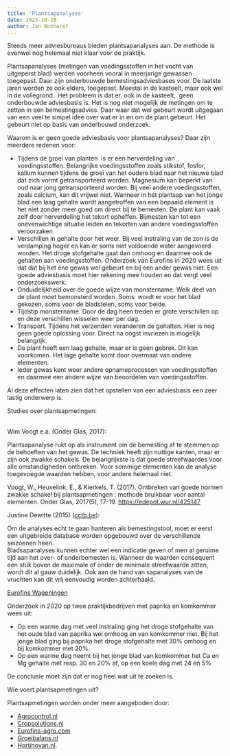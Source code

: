 ```yaml
---
title: 'Plantsapanalyses'
date: 2023-10-28
author: Jan Bokhorst
---
```


Steeds meer adviesbureaus bieden plantsapanalyses aan. De methode is evenwel nog helemaal niet klaar voor de praktijk.

Plantsapanalyses (metingen van voedingsstoffen in het vocht van uitgeperst blad) werden voorheen vooral in meerjarige gewassen toegepast. Daar zijn onderbouwde bemestingsadviesbases voor. De laatste jaren worden ze ook elders, toegepast. Meestal in de kasteelt, maar ook wel in de vollegrond.  Het probleem is dat er, ook in de kasteelt,  geen onderbouwde adviesbasis is. Het is nog niet mogelijk de metingen om te zetten in een bemestingsadvies. Daar waar dat wel gebeurt wordt uitgegaan van een veel te simpel idee over wat er in en om de plant gebeurt. Het gebeurt niet op basis van onderbouwd onderzoek.

Waarom is er geen goede adviesbasis voor plantsapanalyses? Daar zijn meerdere redenen voor:

- Tijdens de groei van planten  is er een herverdeling van voedingsstoffen. Belangrijke voedingsstoffen zoals stikstof, fosfor, kalium kunnen tijdens de groei van het oudere blad naar het nieuwe blad dat zich vormt getransporteerd worden. Magnesium kan beperkt van oud naar jong getransporteerd worden. Bij veel andere voedingsstoffen, zoals calcium, kan dit vrijwel niet. Wanneer in het plantsap van het jonge blad een laag gehalte wordt aangetroffen van een bepaald element is het niet zonder meer goed om direct bij te bemesten. De plant kan vaak zelf door herverdeling het tekort opheffen. Bijmesten kan tot een onevenwichtige situatie leiden en tekorten van andere voedingsstoffen veroorzaken.   
- Verschillen in gehalte door het weer. Bij veel instraling van de zon is de verdamping hoger en kan er soms niet voldoende water aangevoerd worden. Het droge stofgehalte gaat dan omhoog en daarmee ook de gehalten aan voedingsstoffen. Onderzoek van Eurofins in 2020 wees uit dat dat bij het ene gewas wel gebeurt en bij een ander gewas niet. Een goede adviesbasis moet hier rekening mee houden en dat vergt veel onderzoekswerk.
- Onduidelijkheid over de goede wijze van monstername. Welk deel van de plant moet bemonsterd worden. Soms  wordt er voor het blad gekozen, soms voor de bladstelen, soms voor beide.
- Tijdstip monstername. Door de dag heen treden er grote verschillen op en deze verschillen wisselen weer per dag.  
- Transport. Tijdens het verzenden veranderen de gehalten. Hier is nog geen goede oplossing voor. Direct na oogst invriezen is mogelijk belangrijk.
- De plant heeft een laag gehalte, maar er is geen gebrek. Dit kan voorkomen. Het lage gehalte komt door overmaat van andere elementen.  
- Ieder gewas kent weer andere opnameprocessen van voedingsstoffen en daarmee een andere wijze van beoordelen van voedingsstoffen.


  


Al deze effecten laten zien dat het opstellen van een adviesbasis een zeer lastig onderwerp is.

  


Studies over plantsapmetingen:  
   

Wim Voogt e.a. (Onder Glas, 2017):

Plantsapanalyse rukt op als instrument om de bemesting af te stemmen op de behoeften van het gewas. De techniek heeft zijn nuttige kanten, maar er zijn ook zwakke schakels. De belangrijkste is dat goede streefwaardes voor alle omstandigheden ontbreken. Voor sommige elementen kan de analyse toegevoegde waarden hebben, voor andere helemaal niet.

  


Voogt, W., Heuvelink, E., & Kierkels, T. (2017). Ontbreken van goede normen zwakke schakel bij plantsapmetingen : methode bruikbaar voor aantal elementen. Onder Glas, 2017(5), 17-19. <https://edepot.wur.nl/425147>

Justine Dewitte (2015) ([cctb.be](https://cctb.be)):

Om de analyses echt te gaan hanteren als bemestingstool, moet er eerst een uitgebreide database worden opgebouwd over de verschillende seizoenen heen.   
Bladsapanalyses kunnen echter wel een indicatie geven of men al geruime tijd aan het over- of onderbemesten is. Wanneer de waarden consequent een stuk boven de maximale of onder de minimale streefwaarde zitten, wordt dit al gauw duidelijk. Ook aan de hand van sapanalyses van de vruchten kan dit vrij eenvoudig worden achterhaald.

[Eurofins Wageningen](https://www.eurofins.nl)

Onderzoek in 2020 op twee praktijkbedrijven met paprika en komkommer wees uit:

- Op een warme dag met veel instraling ging het droge stofgehalte van het oude blad van paprika wel omhoog en van komkommer niet. Bij het jonge blad ging bij paprika het droge stofgehalte met 30% omhoog en bij komkommer met 20%.  
- Op een warme dag neemt bij het jonge blad van komkommer het Ca en Mg gehalte met resp. 30 en 20% af, op een koele dag met 24 en 5%


De conclusie moet zijn dat er nog heel wat uit te zoeken is.  

Wie voert plantsapmetingen uit?

Plantsapmetingen worden onder meer aangeboden door: 

- [Agrocontrol.nl](https://Agrocontrol.nl) 
- [Cropsolutions.nl](https://Cropsolutions.nl) 
- [Eurofins-agro.com](Eurofins-agro.com) 
- [Groeibalans.nl](https://Groeibalans.nl) 
- [Hortinovan.nl](https://Hortinovan.nl).

  
    
 


  



